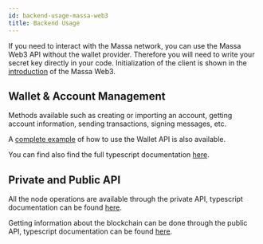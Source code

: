 ```yaml
---
id: backend-usage-massa-web3
title: Backend Usage
---
```


If you need to interact with the Massa network, you can use the Massa Web3 API without the wallet provider. Therefore
you will need to write your secret key directly in your code. Initialization of the client is shown in the [introduction](/docs/build/massa-web3#initialization)
of the Massa Web3.

## Wallet & Account Management

Methods available such as creating or importing an account, getting account information, sending transactions, signing
messages, etc.

A [complete example](https://github.com/massalabs/massa-web3/blob/main/examples/wallet/index.ts) of how to use the Wallet
API is also available.

You can find also find the full typescript documentation [here](https://web3.docs.massa.net/classes/WalletClient.html).

## Private and Public API

All the node operations are available through the private API, typescript documentation can be found [here](https://web3.docs.massa.net/classes/PrivateApiClient.html).

Getting information about the blockchain can be done through the public API, typescript documentation can be found
[here](https://web3.docs.massa.net/classes/PublicApiClient.html).

